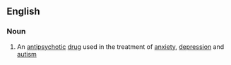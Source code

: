 ==English==

===Noun===
{{wikipedia}}
{{en-noun|-}}

# An [[antipsychotic]] [[drug]] used in the treatment of [[anxiety]], [[depression]] and [[autism]]